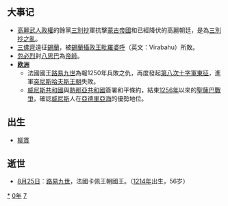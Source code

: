 {{yearTOC|1270|蒙古'''[[至元_(元世祖)|至元]]七年'''；南宋'''[[咸淳|咸淳]]六年'''；越南'''[[紹隆|紹隆]]十三年'''；日本'''[[文永|文永]]七年'''}}
== 大事记 ==
*[[高麗|高麗]][[武人政權|武人政權]]的餘黨[[三別抄|三別抄]]軍抗擊[[蒙古帝國|蒙古帝國]]和已經降伏的高麗朝廷，是為[[三別抄之亂|三別抄之亂]]。
*[[三佛齊|三佛齊]]遠征[[錫蘭|錫蘭]]，被[[錫蘭|錫蘭]][[攝政王|攝政王]][[毗羅婆呼|毗羅婆呼]]（英文：Virabahu）所敗。
*[[忽必烈|忽必烈]]封[[八思巴|八思巴]]為[[帝師|帝師]]。
* '''[[欧洲|欧洲]]'''
** 法國國王[[路易九世_(法蘭西)|路易九世]]為報1250年兵敗之仇，再度發起[[第八次十字軍東征|第八次十字軍東征]]，進軍[[突尼斯|突尼斯]][[哈夫斯王朝|哈夫斯王朝]]失敗。
**[[威尼斯共和國|威尼斯共和國]]與[[熱那亞共和國|熱那亞共和國]]簽署和平條約，結束[[1256年|1256年]]以來的[[聖薩巴戰爭|聖薩巴戰爭]]，確認[[威尼斯|威尼斯]]人在[[亞德里亞海|亞德里亞海]]的優勢地位。

== 出生 ==
*[[柳貫|柳貫]]

== 逝世 ==
{{Wikisource year mention}}
* [[8月25日|8月25日]]︰[[路易九世_(法蘭西)|路易九世]]，法國卡佩王朝國王。（[[1214年|1214年]]出生，56岁）

[[Category:1270年|*]]
[[Category:1270年代|0年]]
[[Category:13世纪各年|7]]